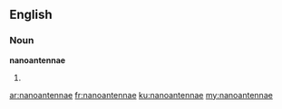 ==English==

===Noun===
'''nanoantennae'''

# {{plural of|nanoantenna}}

[[ar:nanoantennae]]
[[fr:nanoantennae]]
[[ku:nanoantennae]]
[[my:nanoantennae]]